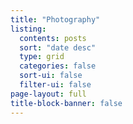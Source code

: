 ```yaml
---
title: "Photography"
listing:
  contents: posts
  sort: "date desc"
  type: grid
  categories: false
  sort-ui: false
  filter-ui: false
page-layout: full
title-block-banner: false
---
```


```{=html}
 <style> p {text-align: center;}</style>
```
